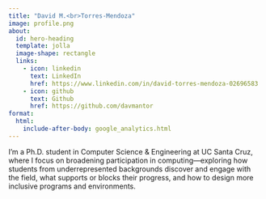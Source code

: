 ```yaml
---
title: "David M.<br>Torres-Mendoza"
image: profile.png
about:
  id: hero-heading
  template: jolla
  image-shape: rectangle
  links:
    - icon: linkedin
      text: LinkedIn
      href: https://www.linkedin.com/in/david-torres-mendoza-02696583
    - icon: github
      text: Github
      href: https://github.com/davmantor
format:
  html:
    include-after-body: google_analytics.html
---
```


::: {#hero-heading}
I’m a Ph.D. student in Computer Science & Engineering at UC Santa Cruz, where I focus on broadening participation in computing—exploring how students from underrepresented backgrounds discover and engage with the field, what supports or blocks their progress, and how to design more inclusive programs and environments.
:::
